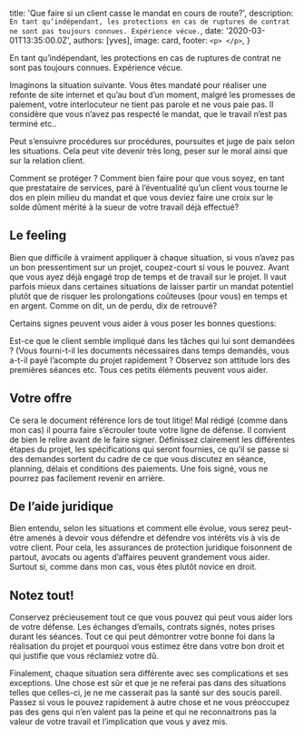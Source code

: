 
  title: 'Que faire si un client casse le mandat en cours de route?',
  description: `En tant qu’indépendant, les protections en cas de ruptures de contrat ne sont pas toujours connues. Expérience vécue.`,
  date: '2020-03-01T13:35:00.0Z',
  authors: [yves],
  image: card,
  footer: `
    <p>
    </p>
  `,
}

En tant qu’indépendant, les protections en cas de ruptures de contrat ne sont pas toujours connues. Expérience vécue.

<!--more-->

Imaginons la situation suivante. Vous êtes mandaté pour réaliser une refonte de site internet et qu’au bout d’un moment, malgré les promesses de paiement, votre interlocuteur ne tient pas parole et ne vous paie pas. Il considère que vous n’avez pas respecté le mandat, que le travail n’est pas terminé etc..

Peut s’ensuivre procédures sur procédures, poursuites et juge de paix selon les situations. Cela peut vite devenir très long, peser sur le moral ainsi que sur la relation client.

Comment se protéger ? Comment bien faire pour que vous soyez, en tant que prestataire de services, paré à l’éventualité qu’un client vous tourne le dos en plein milieu du mandat et que vous deviez faire une croix sur le solde dûment mérité à la sueur de votre travail déjà effectué?

<h2>Le feeling</h2>
Bien que difficile à vraiment appliquer à chaque situation, si vous n’avez pas un bon pressentiment sur un projet, coupez-court si vous le pouvez. Avant que vous ayez déjà engagé trop de temps et de travail sur le projet. Il vaut parfois mieux dans certaines situations de laisser partir un mandat potentiel plutôt que de risquer les prolongations coûteuses (pour vous) en temps et en argent. Comme on dit, un de perdu, dix de retrouvé?

Certains signes peuvent vous aider à vous poser les bonnes questions:

Est-ce que le client semble impliqué dans les tâches qui lui sont demandées ? (Vous fourni-t-il les documents nécessaires dans temps demandés, vous a-t-il payé l’acompte du projet rapidement ? Observez son attitude lors des premières séances etc. Tous ces petits éléments peuvent vous aider.

<h2>Votre offre</h2>
Ce sera le document référence lors de tout litige! Mal rédigé (comme dans mon cas) il pourra faire s’écrouler toute votre ligne de défense. Il convient de bien le relire avant de le faire signer. Définissez clairement les différentes étapes du projet, les spécifications qui seront fournies, ce qu’il se passe si des demandes sortent du cadre de ce que vous discutez en séance, planning, délais et conditions des paiements. Une fois signé, vous ne pourrez pas facilement revenir en arrière.

<h2>De l’aide juridique</h2>
Bien entendu, selon les situations et comment elle évolue, vous serez peut-être amenés à devoir vous défendre et défendre vos intérêts vis à vis de votre client. Pour cela, les assurances de protection juridique foisonnent de partout, avocats ou agents d’affaires peuvent grandement vous aider. Surtout si, comme dans mon cas, vous êtes plutôt novice en droit.

<h2>Notez tout!</h2>
Conservez précieusement tout ce que vous pouvez qui peut vous aider lors de votre défense. Les échanges d’emails, contrats signés, notes prises durant les séances. Tout ce qui peut démontrer votre bonne foi dans la réalisation du projet et pourquoi vous estimez être dans votre bon droit et qui justifie que vous réclamiez votre dû.

Finalement, chaque situation sera différente avec ses complications et ses exceptions. Une chose est sûr et que je ne referai pas dans des situations telles que celles-ci, je ne me casserait pas la santé sur des soucis pareil. Passez si vous le pouvez rapidement à autre chose et ne vous préoccupez pas des gens qui n’en valent pas la peine et qui ne reconnaitrons pas la valeur de votre travail et l’implication que vous y avez mis.
